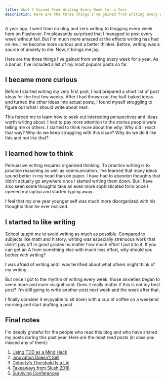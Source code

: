 ```yaml
---
title: What I Gained From Writing Every Week for a Year
description: Here are the three things I've gained from writing every week for a year. As a bonus, I've included a list of my most popular posts so far.
---
```


A year ago, I went from no blog and zero writing to blogging every week here on Flashover. I'm pleasantly surprised that I managed to post every week without fail. But I'm much more amazed at the effects writing has had on me. I've become more curious and a better thinker. Before, writing was a source of anxiety to me. Now, it brings me joy.

Here are the three things I've gained from writing every week for a year. As a bonus, I've included a list of my most popular posts so far.

## I became more curious

Before I started writing my very first post, I had prepared a short list of post ideas for the first few weeks. After I had thrown out the half-baked ideas and turned the other ideas into actual posts, I found myself struggling to figure out what I should write about next.

This forced me to learn how to seek out interesting perspectives and ideas worth writing about. I had to pay more attention to the stories people were telling me or others. I started to think more about the why: Why did I react that way? Why do we keep struggling with this issue? Why do we do it like this and not like that?

## I learned how to think

Persuasive writing requires organized thinking. To practice writing is to practice reasoning as well as communication. I've learned that many ideas sound better in my head than on paper. I have had to abandon thoughts that didn't actually go anywhere once I started writing them down. But I have also seen some thoughts take an even more sophisticated form once I opened my laptop and started typing away.

I feel that my one year younger self was much more disorganized with his thoughts than he ever realized.

## I started to like writing

School taught me to avoid writing as much as possible. Compared to subjects like math and history, writing was especially strenuous work that didn't pay off in good grades no matter how much effort I put into it. If you can get an A from something else with much less effort, why should you bother with writing?

I was afraid of writing and I was terrified about what others might think of my writing.

But once I got to the rhythm of writing every week, those anxieties began to seem more and more insignificant: Does it really matter if this is not my best post? I'm still going to write another post next week and the week after that.

I finally consider it enjoyable to sit down with a cup of coffee on a weekend morning and start drafting a post.

## Final notes

I'm deeply grateful for the people who read this blog and who have shared my posts during this past year. Here are the most read posts (in case you missed any of them):

1. [Using TDD as a Mind Hack](https://www.flashover.blog/posts/using-tdd-as-a-mind-hack/)
2. [Innovation Doesn't Sell](https://www.flashover.blog/posts/innovation-doesn-t-sell/)
3. [Doherty’s Threshold Is a Lie](https://www.flashover.blog/posts/dohertys-threshold-is-a-lie/)
4. [Takeaways from Slush 2018](https://www.flashover.blog/posts/takeaways-from-slush-2018/)
5. [Surviving Conferences](https://www.flashover.blog/posts/surviving-conferences/)
